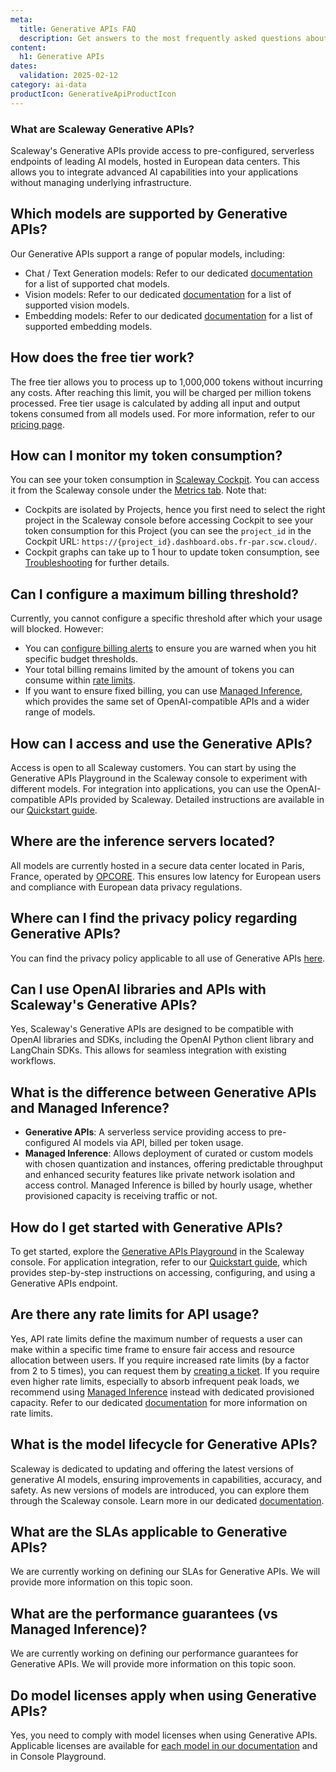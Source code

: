 ```yaml
---
meta:
  title: Generative APIs FAQ
  description: Get answers to the most frequently asked questions about Scaleway Generative APIs.
content:
  h1: Generative APIs
dates:
  validation: 2025-02-12
category: ai-data
productIcon: GenerativeApiProductIcon
---
```


### What are Scaleway Generative APIs?
Scaleway's Generative APIs provide access to pre-configured, serverless endpoints of leading AI models, hosted in European data centers. This allows you to integrate advanced AI capabilities into your applications without managing underlying infrastructure.

## Which models are supported by Generative APIs?
Our Generative APIs support a range of popular models, including:
- Chat / Text Generation models: Refer to our dedicated [documentation](/generative-apis/reference-content/supported-models/#chat-models) for a list of supported chat models.
- Vision models: Refer to our dedicated [documentation](/generative-apis/reference-content/supported-models/#vision-models) for a list of supported vision models.
- Embedding models: Refer to our dedicated [documentation](/generative-apis/reference-content/supported-models/#embedding-models) for a list of supported embedding models.

## How does the free tier work?
The free tier allows you to process up to 1,000,000 tokens without incurring any costs. After reaching this limit, you will be charged per million tokens processed. Free tier usage is calculated by adding all input and output tokens consumed from all models used.
For more information, refer to our [pricing page](https://www.scaleway.com/en/pricing/model-as-a-service/#generative-apis).

## How can I monitor my token consumption?
You can see your token consumption in [Scaleway Cockpit](/cockpit/). You can access it from the Scaleway console under the [Metrics tab](https://console.scaleway.com/generative-api/metrics).
Note that:
- Cockpits are isolated by Projects, hence you first need to select the right project in the Scaleway console before accessing Cockpit to see your token consumption for this Project (you can see the `project_id` in the Cockpit URL: `https://{project_id}.dashboard.obs.fr-par.scw.cloud/`.
- Cockpit graphs can take up to 1 hour to update token consumption, see [Troubleshooting](https://www.scaleway.com/en/docs/generative-apis/troubleshooting/fixing-common-issues/#tokens-consumption-is-not-displayed-in-cockpit-metrics) for further details.

## Can I configure a maximum billing threshold?
Currently, you cannot configure a specific threshold after which your usage will blocked. However:
- You can [configure billing alerts](/billing/how-to/use-billing-alerts/) to ensure you are warned when you hit specific budget thresholds.
- Your total billing remains limited by the amount of tokens you can consume within [rate limits](/generative-apis/reference-content/rate-limits/).
- If you want to ensure fixed billing, you can use [Managed Inference](https://www.scaleway.com/en/inference/), which provides the same set of OpenAI-compatible APIs and a wider range of models.

## How can I access and use the Generative APIs?
Access is open to all Scaleway customers. You can start by using the Generative APIs Playground in the Scaleway console to experiment with different models. For integration into applications, you can use the OpenAI-compatible APIs provided by Scaleway. Detailed instructions are available in our [Quickstart guide](/generative-apis/quickstart/).

## Where are the inference servers located?
All models are currently hosted in a secure data center located in Paris, France, operated by [OPCORE](https://www.opcore.com/). This ensures low latency for European users and compliance with European data privacy regulations.

## Where can I find the privacy policy regarding Generative APIs?
You can find the privacy policy applicable to all use of Generative APIs [here](/generative-apis/reference-content/data-privacy/).

## Can I use OpenAI libraries and APIs with Scaleway's Generative APIs?
Yes, Scaleway's Generative APIs are designed to be compatible with OpenAI libraries and SDKs, including the OpenAI Python client library and LangChain SDKs. This allows for seamless integration with existing workflows.

## What is the difference between Generative APIs and Managed Inference?
- **Generative APIs**: A serverless service providing access to pre-configured AI models via API, billed per token usage. 
- **Managed Inference**: Allows deployment of curated or custom models with chosen quantization and instances, offering predictable throughput and enhanced security features like private network isolation and access control. Managed Inference is billed by hourly usage, whether provisioned capacity is receiving traffic or not.

## How do I get started with Generative APIs?
To get started, explore the [Generative APIs Playground](/generative-apis/quickstart/#start-with-the-generative-apis-playground) in the Scaleway console. For application integration, refer to our [Quickstart guide](/generative-apis/quickstart/), which provides step-by-step instructions on accessing, configuring, and using a Generative APIs endpoint.

## Are there any rate limits for API usage?
Yes, API rate limits define the maximum number of requests a user can make within a specific time frame to ensure fair access and resource allocation between users. If you require increased rate limits (by a factor from 2 to 5 times), you can request them by [creating a ticket](https://console.scaleway.com/support/tickets/create). If you require even higher rate limits, especially to absorb infrequent peak loads, we recommend using [Managed Inference](https://console.scaleway.com/inference/deployments) instead with dedicated provisioned capacity.
Refer to our dedicated [documentation](/generative-apis/reference-content/rate-limits/) for more information on rate limits.

## What is the model lifecycle for Generative APIs?
Scaleway is dedicated to updating and offering the latest versions of generative AI models, ensuring improvements in capabilities, accuracy, and safety. As new versions of models are introduced, you can explore them through the Scaleway console. Learn more in our dedicated [documentation](/generative-apis/reference-content/model-lifecycle/).

## What are the SLAs applicable to Generative APIs?
We are currently working on defining our SLAs for Generative APIs. We will provide more information on this topic soon.

## What are the performance guarantees (vs Managed Inference)?
We are currently working on defining our performance guarantees for Generative APIs. We will provide more information on this topic soon.

## Do model licenses apply when using Generative APIs?
Yes, you need to comply with model licenses when using Generative APIs. Applicable licenses are available for [each model in our documentation](/generative-apis/reference-content/supported-models/#vision-models) and in Console Playground.
